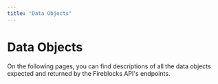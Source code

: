 ```yaml
---
title: "Data Objects"
---
```

  
  # Data Objects

On the following pages, you can find descriptions of all the data objects expected and returned by the Fireblocks API's endpoints.